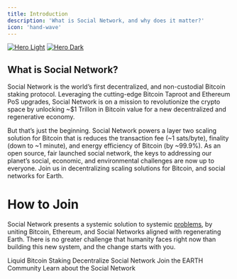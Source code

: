 ```yaml
---
title: Introduction
description: 'What is Social Network, and why does it matter?'
icon: 'hand-wave'
---
```


[<img
  className="block dark:hidden"
  src="/images/socialnetwork.png"
  alt="Hero Light"
/>](/images/intro.mp4)
[<img
  className="hidden dark:block"
  src="/images/socialnetwork.png"
  alt="Hero Dark"
/>](/images/intro.mp4)

## What is Social Network?
Social Network is the world’s first decentralized, and non-custodial Bitcoin staking protocol. Leveraging the cutting-edge Bitcoin Taproot and Ethereum PoS upgrades, Social Network is on a mission to revolutionize the crypto space by unlocking ~$1 Trillon in Bitcoin value for a new decentralized and regenerative economy.

But that’s just the beginning. Social Network powers a layer two scaling solution for Bitcoin that is reduces the transaction fee (~1 sats/byte), finality (down to ~1 minute), and energy efficiency of Bitcoin (by ~99.9%).
As an open source, fair launched social network, the keys to addressing our planet’s social, economic, and environmental challenges are now up to everyone. Join us in decentralizing scaling solutions for Bitcoin, and social networks for Earth.

# How to Join

Social Network presents a systemic solution to systemic [problems](/resources/mission), by uniting Bitcoin, Ethereum, and Social Networks aligned with regenerating Earth. There is no greater challenge that humanity faces right now than building this new system, and the change starts with you. 

<CardGroup cols={2}>
  <Card
    title="Stake Bitcoin"
    icon="bitcoin"
    href="/bitcoin-staking"
  >
    Liquid Bitcoin Staking
  </Card>
  <Card
    title="Run a Earth Node"
    icon="farm"
    href="/decentralization"
  >
    Decentralize Social Network
  </Card>
</CardGroup>
<CardGroup cols={2}>
  <Card
    title="Become an Ambassador"
    icon="earth-americas"
    href="/ecosystem"
  >
    Join the EARTH Community
  </Card>
  <Card
    title="Read the Whitepaper"
    icon="heart"
    href="https://social.network/whitepaper"
  >
    Learn about the Social Network
  </Card>
</CardGroup>